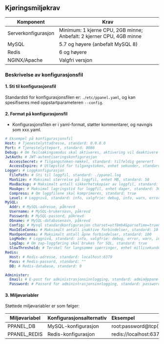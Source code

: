 ## Kjøringsmiljøkrav

| Komponent           | Krav                                                                 |
| ------------------- | -------------------------------------------------------------------- |
| Serverkonfigurasjon | Minimum: 1 kjerne CPU, 2GB minne; Anbefalt: 2 kjerner CPU, 4GB minne |
| MySQL               | 5.7 og høyere (anbefalt MySQL 8)                                     |
| Redis               | 6 og høyere                                                          |
| NGINX/Apache        | Valgfri versjon                                                      |

### Beskrivelse av konfigurasjonsfil

#### 1. Sti til konfigurasjonsfil

Standardsti for konfigurasjonsfilen er: `./etc/ppanel.yaml`, og kan spesifiseres med oppstartparameteren `--config`.

#### 2. Format på konfigurasjonsfil

- Konfigurasjonsfilen er i yaml-format, støtter kommentarer, og navngis som xxx.yaml.

```yaml
# Eksempel på konfigurasjonsfil
Host: # Tjenestelyttadresse, standard: 0.0.0.0
Port: # Tjenestelytteport, standard: 8080
Debug: # Om feilsøkingsmodus skal aktiveres, aktivering vil deaktivere bakgrunnsloggføring, standard: false
JwtAuth: # JWT-autentiseringskonfigurasjon
  AccessSecret: # Tilgangstoken-nøkkel, standard: tilfeldig generert
  AccessExpire: # Utløpstid for tilgangstoken, enhet sekunder, standard: 604800
Logger: # Loggkonfigurasjon
  FilePath: # Sti til loggfil, standard: ./ppanel.log
  MaxSize: # Maksimal størrelse på loggfil, enhet MB, standard: 50
  MaxBackup: # Maksimalt antall sikkerhetskopier av loggfil, standard: 3
  MaxAge: # Maksimal lagringstid for loggfil, enhet dager, standard: 30
  Compress: # Om loggfilene skal komprimeres, standard: true
  Level: # Loggnivå, standard: info, valgfrie: debug, info, warn, error, panic, fatal
MySQL:
  Addr: # MySQL-adresse, påkrevd
  Username: # MySQL-brukernavn, påkrevd
  Password: # MySQL-passord, påkrevd
  Dbname: # MySQL-databasenavn, påkrevd
  Config: # Mysql standardkonfigurasjon charset=utf8mb4&parseTime=true&loc=Asia%2FShanghai
  MaxIdleConns: # Maksimalt antall inaktive forbindelser, standard: 10
  MaxOpenConns: # Maksimalt antall åpne forbindelser, standard: 100
  LogMode: # Loggnivå, standard: info, valgfrie: debug, error, warn, info
  LogZap: # Om zap-loggføring skal brukes for SQL, standard: true
  SlowThreshold: # Terskel for langsomme spørringer, enhet millisekunder, standard: 1000
Redis:
  Host: # Redis-adresse, standard: localhost:6379
  Pass: # Redis-passord, standard: ""
  DB: # Redis-database, standard: 0

Administer:
  Email: # E-post for administrasjonsinnlogging, standard: admin@ppanel.dev
  Password: # Passord for administrasjonsinnlogging, standard: password
```

#### 3. Miljøvariabler

Støttede miljøvariabler er som følger:

| Miljøvariabel | Konfigurasjonsalternativ | Eksempel                                   |
| ------------- | ------------------------ | :----------------------------------------- |
| PPANEL_DB     | MySQL-konfigurasjon      | root:password@tcp(localhost:3306)/vpnboard |
| PPANEL_REDIS  | Redis-konfigurasjon      | redis://localhost:6379                     |



<Giscus />
